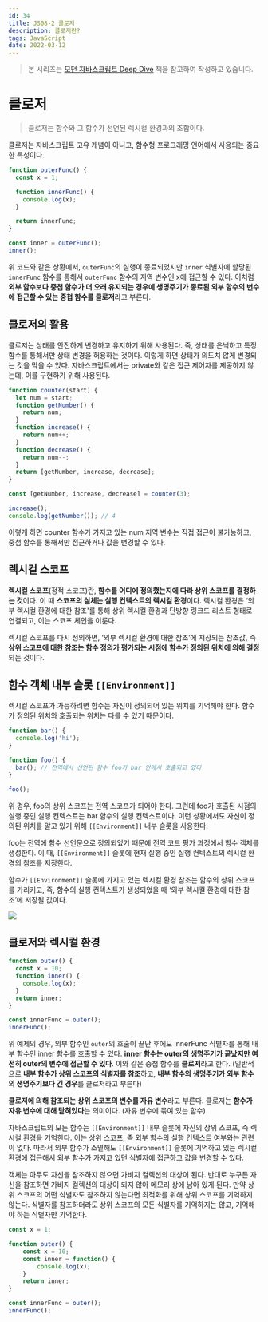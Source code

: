 ```yaml
---
id: 34
title: JS08-2 클로저
description: 클로저란?
tags: JavaScript
date: 2022-03-12
---
```




> 본 시리즈는 [모던 자바스크립트 Deep Dive](https://shopping.interpark.com/product/productInfo.do?prdNo=8860873922&gclid=Cj0KCQiA8vSOBhCkARIsAGdp6RTfL-5qEwmr40NR6B9YBGQ6guONHQBhK5HrT98QWi8ywi6hXhUqVo4aAssyEALw_wcB) 책을 참고하여 작성하고 있습니다.

# 클로저

> 클로저는 함수와 그 함수가 선언된 렉시컬 환경과의 조합이다.

클로저는 자바스크립트 고유 개념이 아니고, 함수형 프로그래밍 언어에서 사용되는 중요한 특성이다.

```jsx
function outerFunc() {
  const x = 1;

  function innerFunc() {
    console.log(x);
  }

  return innerFunc;
}

const inner = outerFunc();
inner();
```

위 코드와 같은 상황에서, `outerFunc`의 실행이 종료되었지만 `inner` 식별자에 할당된 `innerFunc` 함수를 통해서 `outerFunc` 함수의 지역 변수인 x에 접근할 수 있다. 이처럼 **외부 함수보다 중첩 함수가 더 오래 유지되는 경우에 생명주기가 종료된 외부 함수의 변수에 접근할 수 있는 중첩 함수를 클로저**라고 부른다.

## 클로저의 활용

클로저는 상태를 안전하게 변경하고 유지하기 위해 사용된다. 즉, 상태를 은닉하고 특정 함수를 통해서만 상태 변경을 허용하는 것이다. 이렇게 하면 상태가 의도치 않게 변경되는 것을 막을 수 있다. 자바스크립트에서는 private와 같은 접근 제어자를 제공하지 않는데, 이를 구현하기 위해 사용된다.

```jsx
function counter(start) {
  let num = start;
  function getNumber() {
    return num;
  }
  function increase() {
    return num++;
  }
  function decrease() {
    return num--;
  }
  return [getNumber, increase, decrease];
}

const [getNumber, increase, decrease] = counter(3);

increase();
console.log(getNumber()); // 4
```

이렇게 하면 counter 함수가 가지고 있는 num 지역 변수는 직접 접근이 불가능하고, 중첩 함수를 통해서만 접근하거나 값을 변경할 수 있다.

## 렉시컬 스코프

**렉시컬 스코프**(정적 스코프)란, **함수를 어디에 정의했는지에 따라 상위 스코프를 결정하는 것**이다. 이 때 **스코프의 실체는 실행 컨텍스트의 렉시컬 환경**이다. 렉시컬 환경은 ‘외부 렉시컬 환경에 대한 참조'를 통해 상위 렉시컬 환경과 단방향 링크드 리스트 형태로 연결되고, 이는 스코프 체인을 이룬다.

렉시컬 스코프를 다시 정의하면, ‘외부 렉시컬 환경에 대한 참조’에 저장되는 참조값, 즉 **상위 스코프에 대한 참조는 함수 정의가 평가되는 시점에 함수가 정의된 위치에 의해 결정**되는 것이다.

## 함수 객체 내부 슬롯 `[[Environment]]`

렉시컬 스코프가 가능하려면 함수는 자신이 정의되어 있는 위치를 기억해야 한다. 함수가 정의된 위치와 호출되는 위치는 다를 수 있기 때문이다.

```jsx
function bar() {
  console.log('hi');
}

function foo() {
  bar(); // 전역에서 선언된 함수 foo가 bar 안에서 호출되고 있다
}

foo();
```

위 경우, foo의 상위 스코프는 전역 스코프가 되어야 한다. 그런데 foo가 호출된 시점의 실행 중인 실행 컨텍스트는 bar 함수의 실행 컨텍스트이다. 이런 상황에서도 자신이 정의된 위치를 알고 있기 위해 `[[Environment]]` 내부 슬롯을 사용한다.

foo는 전역에 함수 선언문으로 정의되었기 때문에 전역 코드 평가 과정에서 함수 객체를 생성한다. 이 때, `[[Environment]]` 슬롯에 현재 실행 중인 실행 컨텍스트의 렉시컬 환경의 참조를 저장한다.

함수가 `[[Environment]]` 슬롯에 가지고 있는 렉시컬 환경 참조는 함수의 상위 스코프를 가리키고, 즉, 함수의 실행 컨텍스트가 생성되었을 때 ‘외부 렉시컬 환경에 대한 참조’에 저장될 값이다.

![](https://images.velog.io/images/ooooorobo/post/0eeca83a-ca37-456a-85a7-fff0b6b57eba/image.png)

## 클로저와 렉시컬 환경

```jsx
function outer() {
  const x = 10;
  function inner() {
    console.log(x);
  }
  return inner;
}

const innerFunc = outer();
innerFunc();
```

위 예제의 경우, 외부 함수인 `outer`의 호출이 끝난 후에도 innerFunc 식별자를 통해 내부 함수인 inner 함수를 호출할 수 있다. **inner 함수는 outer의 생명주기가 끝났지만 여전히 outer의 변수에 접근할 수 있다**. 이와 같은 중첩 함수를 **클로저**라고 한다. (일반적으로 **내부 함수가 상위 스코프의 식별자를 참조**하고, **내부 함수의 생명주기가 외부 함수의 생명주기보다 긴 경우**를 클로저라고 부른다)

**클로저에 의해 참조되는 상위 스코프의 변수를 자유 변수**라고 부른다. 클로저는 **함수가 자유 변수에 대해 닫혀있다**는 의미이다. (자유 변수에 묶여 있는 함수)

자바스크립트의 모든 함수는 `[[Environment]]` 내부 슬롯에 자신의 상위 스코프, 즉 렉시컬 환경을 기억한다. 이는 상위 스코프, 즉 외부 함수의 실행 컨텍스트 여부와는 관련이 없다. 따라서 외부 함수가 소멸해도 `[[Environment]]` 슬롯에 기억하고 있는 렉시컬 환경에 접근해서 외부 함수가 가지고 있던 식별자에 접근하고 값을 변경할 수 있다.

객체는 아무도 자신을 참조하지 않으면 가비지 컬렉션의 대상이 된다. 반대로 누구든 자신을 참조하면 가비지 컬렉션의 대상이 되지 않아 메모리 상에 남아 있게 된다. 만약 상위 스코프의 어떤 식별자도 참조하지 않는다면 최적화를 위해 상위 스코프를 기억하지 않는다. 식별자를 참조하더라도 상위 스코프의 모든 식별자를 기억하지는 않고, 기억해야 하는 식별자만 기억한다.

```jsx
const x = 1;

function outer() {
    const x = 10;
    const inner = function() {
        console.log(x);
    }
    return inner;
}

const innerFunc = outer();
innerFunc();
```

